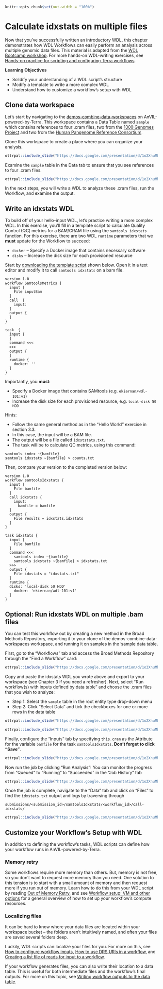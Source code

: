 ```r
knitr::opts_chunk$set(out.width = "100%")
```

# Calculate idxstats on multiple files

Now that you’ve successfully written an introductory WDL, this chapter demonstrates how WDL Workflows can easily perform an analysis across multiple genomic data files.
This material is adapted from the [WDL Bootcamp workshop](https://support.terra.bio/hc/en-us/articles/18618717942427).
For more hands-on WDL-writing exercises, see [Hands-on practice for scripting and configuring Terra workflows](https://support.terra.bio/hc/en-us/articles/360056599991).

**Learning Objectives**

- Solidify your understanding of a WDL script’s structure
- Modify a template to write a more complex WDL
- Understand how to customize a workflow’s setup with WDL

## Clone data workspace

Let’s start by navigating to the [demos-combine-data-workspaces](https://anvil.terra.bio/#workspaces/anvil-outreach/demos-combine-data-workspaces) on AnVIL-powered-by-Terra.
This workspace contains a Data Table named `sample` which contains references to four .cram files, two from the [1000 Genomes Project](https://anvil.terra.bio/#workspaces/anvil-datastorage/1000G-high-coverage-2019) and two from the [Human Pangenome Reference Consortium](https://anvil.terra.bio/#workspaces/anvil-datastorage/AnVIL_HPRC).  

Clone this workspace to create a place where you can organize your analysis.  

```r
ottrpal::include_slide("https://docs.google.com/presentation/d/1o2XnuMbqWVLf4XrsXolIQ7ulfnMlpJlrUxN0Y8aLIVQ/edit#slide=id.g1397c25e58c_0_181")
```

Examine the `sample` table in the Data tab to ensure that you see references to four .cram files.

```r
ottrpal::include_slide("https://docs.google.com/presentation/d/1o2XnuMbqWVLf4XrsXolIQ7ulfnMlpJlrUxN0Y8aLIVQ/edit#slide=id.g288edfe8bc0_0_1")
```

In the next steps, you will write a WDL to analyze these .cram files, run the Workflow, and examine the output.

## Write an idxstats WDL

To build off of your hello-input WDL, let’s practice writing a more complex WDL. In this exercise, you’ll fill in a template script to calculate Quality Control (QC) metrics for a BAM/CRAM file using the `samtools idxstats` function.  For this exercise, there are two WDL `runtime` parameters that we **must** update for the Workflow to succeed:

- `docker` – Specify a Docker image that contains necessary software
- `disks` – Increase the disk size for each provisioned resource

Start by [downloading the template script](https://drive.google.com/file/d/1OH4L5LQNquDhNvycRHzWVH6Z1HR5R7kD) shown below. Open it in a text editor and modify it to call `samtools idxstats` on a bam file.

```
version 1.0
workflow SamtoolsMetrics {
  input {
    File inputBam 
  }
  call  {
    input: 
  }
  output {
  }
}

task  {
  input {
  }
  command <<<
  >>>
  output {
  }
  runtime {
    docker: ''
  }
}
```

Importantly, you **must**:

- Specify a Docker image that contains SAMtools (e.g. `ekiernan/wdl-101:v1`)
- Increase the disk size for each provisioned resource, e.g. `local-disk 50 HDD`

Hints:

- Follow the same general method as in the “Hello World” exercise in section 3.3.
- In this case, the input will be a BAM file.
- The output will be a file called `idxststats.txt`.
- The task will be to calculate QC metrics, using this command:

```
samtools index ~{bamfile}
samtools idxstats ~{bamfile} > counts.txt
```

Then, compare your version to the completed version below:

```
version 1.0
workflow samtoolsIdxstats {
  input {
    File bamfile
  }
  call idxstats {
    input: 
      bamfile = bamfile
  }
  output {
    File results = idxstats.idxstats
  }
}

task idxstats {
  input {
    File bamfile
  }
  command <<<
    samtools index ~{bamfile}
    samtools idxstats ~{bamfile} > idxstats.txt
  >>>
  output {
    File idxstats = "idxstats.txt"
  }
  runtime {
  disks: 'local-disk 50 HDD'
    docker: 'ekiernan/wdl-101:v1'
  }
}
```

## Optional: Run idxstats WDL on multiple .bam files

You can test this workflow out by creating a new method in the Broad Methods Repository, exporting it to your clone of the demos-combine-data-workspaces workspace, and running it on samples in  the ‘sample data table.

First, go to the “Workflows” tab and access the Broad Methods Repository through the “Find a Workflow” card:

```r
ottrpal::include_slide("https://docs.google.com/presentation/d/1o2XnuMbqWVLf4XrsXolIQ7ulfnMlpJlrUxN0Y8aLIVQ/edit#slide=id.g288edfe8bc0_0_6")
```

Copy and paste the idxstats WDL you wrote above and export to your workspace (see Chapter 3 if you need a refresher).  Next, select “Run workflow(s) with inputs defined by data table” and choose the .cram files that you wish to analyze:

- Step 1: Select the `sample` table in the root entity type drop-down menu
- Step 2: Click “Select Data” and tick the checkboxes for one or more rows in the data table

```r
ottrpal::include_slide("https://docs.google.com/presentation/d/1o2XnuMbqWVLf4XrsXolIQ7ulfnMlpJlrUxN0Y8aLIVQ/edit#slide=id.g288edfe8bc0_0_11")
```

```r
ottrpal::include_slide("https://docs.google.com/presentation/d/1o2XnuMbqWVLf4XrsXolIQ7ulfnMlpJlrUxN0Y8aLIVQ/edit#slide=id.g288edfe8bc0_0_16")
```

Finally, configure the “Inputs” tab by specifying `this.cram` as the Attribute for the variable `bamfile` for the task `samtoolsIdxstats`.  **Don’t forget to click “Save”**.

```r
ottrpal::include_slide("https://docs.google.com/presentation/d/1o2XnuMbqWVLf4XrsXolIQ7ulfnMlpJlrUxN0Y8aLIVQ/edit#slide=id.g288edfe8bc0_0_21")
```


Now run the job by clicking “Run Analysis”!  You can monitor the progress from “Queued” to “Running” to “Succeeded” in the “Job History” tab

```r
ottrpal::include_slide("https://docs.google.com/presentation/d/1o2XnuMbqWVLf4XrsXolIQ7ulfnMlpJlrUxN0Y8aLIVQ/edit#slide=id.g288edfe8bc0_0_47")
```

Once the job is complete, navigate to the “Data” tab and click on “Files” to find the `idxstats.txt` output and logs by traversing through

```
submissions/<submission_id>/samtoolsIdxstats/<workflow_id>/call-idxstats/
```

```r
ottrpal::include_slide("https://docs.google.com/presentation/d/1o2XnuMbqWVLf4XrsXolIQ7ulfnMlpJlrUxN0Y8aLIVQ/edit#slide=id.g288edfe8bc0_0_53")
```

## Customize your Workflow’s Setup with WDL

In addition to defining the workflow’s tasks, WDL scripts can define how your workflow runs in AnVIL-powered-by-Terra.

### Memory retry

Some workflows require more memory than others. But, memory is not free, so you don’t want to request more memory than you need. One solution to this tension is to start with a small amount of memory and then request more if you run out of memory. Learn how to do this from your WDL script by reading [Out of Memory Retry](https://support.terra.bio/hc/en-us/articles/4403215299355), and see [Workflow setup: VM and other options](https://support.terra.bio/hc/en-us/articles/360026521831) for a general overview of how to set up your workflow’s compute resources.

### Localizing files

It can be hard to know where your data files are located within your workspace bucket – the folders aren’t intuitively named, and often your files are saved several folders deep. 

Luckily, WDL scripts can localize your files for you. For more on this, see [How to configure workflow inputs](https://support.terra.bio/hc/en-us/articles/4415971884827), [How to use DRS URIs in a workflow](https://support.terra.bio/hc/en-us/articles/6635144998939), and [Creating a list file of reads for input to a workflow](https://support.terra.bio/hc/en-us/articles/360033353952).

If your workflow generates files, you can also write their location to a data table. This is useful for both intermediate files and the workflow’s final outputs. For more on this topic, see [Writing workflow outputs to the data table](https://support.terra.bio/hc/en-us/articles/4500420806299).
